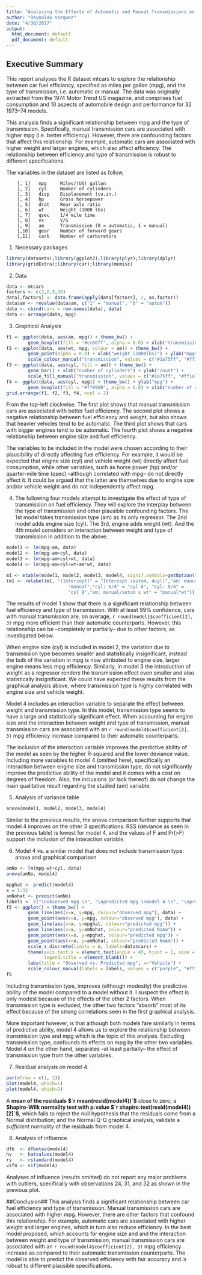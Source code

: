 ```yaml
---
title: "Analyzing the Effects of Automatic and Manual Transmissions on Fuel Efficiency"
author: "Reynaldo Vazquez"
date: "4/30/2017"
output:
  html_document: default
  pdf_document: default
---
```


## Executive Summary
This report analyses the R dataset mtcars to explore the relationship between car fuel efficiency, specified as miles per gallon (mpg), and the type of transmission, i.e. automatic or manual. The data was originally extracted from the 1974 Motor Trend US magazine, and comprises fuel consumption and 10 aspects of automobile design and performance for 32 1973–74 models.   

This analysis finds a significant relationship between mpg and the type of transmission. Specifically, manual transmission cars are associated with higher mpg (i.e. better efficiency). However, there are confounding factors that affect this relationship. For example, automatic cars are associated with higher weight and larger engines, which also affect efficiency. The relationship between efficiency and type of transmission is robust to different specifications. 

The variables in the dataset are listed as follow,

        [, 1]	mpg     Miles/(US) gallon  
        [, 2]	cyl     Number of cylinders  
        [, 3]	disp    Displacement (cu.in.)  
        [, 4]	hp      Gross horsepower  
        [, 5]	drat    Rear axle ratio  
        [, 6]	wt      Weight (1000 lbs)  
        [, 7]	qsec    1/4 mile time  
        [, 8]	vs      V/S  
        [, 9]	am      Transmission (0 = automatic, 1 = manual)  
        [,10]	gear    Number of forward gears  
        [,11]	carb    Number of carburetors  


1. Necessary packages
```r
library(datasets);library(ggplot2);library(plyr);library(dplyr)
library(gridExtra);library(car);library(memisc)
```

2. Data
```r
data <- mtcars
factors <- c(2,8,9,10)
data[,factors] <- data.frame(apply(data[factors], 2, as.factor))
data$am <- revalue(data$am, c("1" = "manual", "0" = "autom"))
data <- cbind(cars = row.names(data), data)
data <- arrange(data, mpg)
```

3. Graphical Analysis
```r
f1 <- ggplot(data, aes(am, mpg)) + theme_bw() +
        geom_boxplot(fill = "#cc66ff", alpha = 0.8) + xlab("transmission")
f2 <- ggplot(data, aes(wt, mpg, colour = am)) + theme_bw() +
        geom_point(alpha = 0.8) + xlab("weight (1000lbs)") + ylab("mpg") +
        scale_colour_manual("transmission", values = c("#1a75ff", "#ff1a75"))
f3 <- ggplot(data, aes(cyl, fill = am)) + theme_bw() +
        geom_bar() + xlab("number of cylinders") + ylab("count") +
        scale_fill_manual("transmission", values = c("#1a75ff", "#ff1a75"))
f4 <- ggplot(data, aes(cyl, mpg)) + theme_bw() + ylab("mpg") +
        geom_boxplot(fill = "#ff9900", alpha = 0.8) + xlab("number of cylinders") 
grid.arrange(f1, f2, f3, f4, ncol = 2)
```

From the top-left clockwise. The first plot shows that manual transmission cars are associated with better fuel efficiency. The second plot shows a negative relationship between fuel efficiency and weight, but also shows that heavier vehicles tend to be automatic. The third plot shows that cars with bigger engines tend to be automatic. The fourth plot shows a negative relationship between engine size and fuel efficiency.

The variables to be included in the model were chosen according to their plausibility of directly affecting fuel efficiency. For example, it would be expected that engine size (cyl) and vehicle weight (wt) directly affect fuel consumption, while other variables, such as horse power (hp) and/or quarter-mile time (qsec) --although correlated with mpg-- do not directly affect it. It could be argued that the latter are themselves due to engine size and/or vehicle weight and do not independently affect mpg.   

4. The following four models attempt to investigate the effect of type of transmission on fuel efficiency. They will explore the interplay between the type of transmission and other plausible confounding factors. The 1st model takes transmission type (am) as its only regressor. The 2nd model adds engine size (cyl). The 3rd, engine adds weight (wt). And the 4th model considers an interaction between weight and type of transmission in addition to the above.   

```r
model1 <- lm(mpg~am, data)
model2 <- lm(mpg~am+cyl, data)
model3 <- lm(mpg~am+cyl+wt, data)
model4 <- lm(mpg~am+cyl+wt+am*wt, data)
```

```r
m1 <- mtable(model1, model2, model3, model4, signif.symbols=getOption("signif.symbols"))
(m1 <- relabel(m1, "(Intercept)" = "Intercept (autom, 4cyl)","am: manual/autom" = 
                       "manual","cyl: 6/4" = "cyl 6", "cyl: 8/4" = 
                       "cyl 8","am: manual/autom x wt" = "manual*wt"))
```

The results of model 1 show that there is a significant relationship between fuel efficiency and type of transmission. With at least 99% confidence, cars with manual transmission are, on average, `r round(model1$coefficient[2], 3)` mpg more efficient than their automatic counterparts. However, this relationship can be --completely or partially-- due to other factors, as investigated below.  

When engine size (cyl) is included in model 2, the variation due to transmission type becomes smaller and statistically insignificant, instead the bulk of the variation in mpg is now attributed to engine size, larger engine means less mpg efficiency. Similarly, in model 3 the introduction of weight as a regressor renders the transmission effect even smaller and also statistically insignificant. We could have expected these results from the graphical analysis above, where transmission type is highly correlated with engine size and vehicle weight.   

Model 4 includes an interaction variable to separate the effect between weight and transmission type. In this model, transmission type seems to have a large and statistically significant effect. When accounting for engine size and the interaction between weight and type of transmission, manual transmission cars are associated with an `r round(model4$coefficient[2], 3)` mpg efficiency increase compared to their automatic counterparts.  

The inclusion of the interaction variable improves the predictive ability of the model as seen by the higher R-squared and the lower deviance value. Including more variables to model 4 (omitted here), specifically an interaction between engine size and transmission type, do not significantly improve the predictive ability of the model and it comes with a cost on degrees of freedom. Also, the inclusions (or lack thereof) do not change the main qualitative result regarding the studied (am) variable. 

5. Analysis of variance table
```r
anova(model1, model2, model3, model4)
```

Similar to the previous results, the anova comparison further supports that model 4 improves on the other 3 specifications. RSS (deviance as seen in the previous table) is lowest for model 4, and the values of F and Pr(>F) support the inclusion of the interaction variable. 

6. Model 4 vs. a similar model that does not include transmission type: anova and graphical comparison
```r
amNo <- lm(mpg~wt+cyl, data)
anova(amNo, model4)
```

```r
mpghat <- predict(model4)
x = 1:32
amNohat <- predict(amNo)
labels <- c("\nobserved mpg \n", "\npredicted mpg \nmodel 4 \n", "\npredicted mpg \nmodel with no \ntransmission type \n" )
f5 <- ggplot() + theme_bw() +
        geom_line(aes(x=x, y=mpg, colour="observed mpg"), data) + 
        geom_point(aes(x=x, y=mpg, colour="observed mpg"), data) + 
        geom_line(aes(x=x, y=mpghat, colour="predicted mpg")) +
        geom_line(aes(x=x, y=amNohat, colour="predicted NoAm")) +
        geom_point(aes(x=x, y=mpghat, colour="predicted mpg")) +
        geom_point(aes(x=x, y=amNohat, colour="predicted NoAm")) +
        scale_x_discrete(limits = x, labels=data$cars) +
        theme(axis.text.x = element_text(angle = 45, hjust = 1, size = 7.5),
              legend.title = element_blank()) +
        labs(title = "Observed vs. Predicted mpg", x="Vehicle") +
        scale_colour_manual(labels = labels, values = c("purple", "#ff1a75", "orange"))
f5
```

Including transmission type, improves (although modestly) the predictive ability of the model compared to a model without it. I suspect the effect is only modest because of the effects of the other 2 factors. When transmission type is excluded, the other two factors "absorb" most of its effect because of the strong correlations seen in the first graphical analysis.  

More important however, is that although both models fare similarly in terms of predictive ability, model 4 allows us to explore the relationship between transmission type and mpg which is the topic of this analysis. Excluding transmission type, confounds its effects on mpg by the other two variables. Model 4 on the other hand, separates --at least partially-- the effect of transmission type from the other variables.

7. Residual analysis on model 4.  

```r
par(mfrow = c(1, 2))
plot(model4, which=1)
plot(model4, which=2)
```

A **mean of the residuals $`r mean(resid(model4))`$** close to zero; a **Shapiro-Wilk normality test with p.value $`r shapiro.test(resid(model4))[2]`$**, which fails to reject the null hypothesis that the residuals come from a Normal distribution; and the Normal Q-Q graphical analysis, validate a *sufficient* normality of the residuals from model 4.

8. Analysis of influence
```r
dfb  <- dfbetas(model4)   
hv   <- hatvalues(model4)      
rs   <- rstandard(model4) 
vif4 <- vif(model4)
```

Analyses of influence (results omitted) do not report any major problems with outliers, specifically with observations 24, 31, and 32 as shown in the previous plot.  

##Conclusion##
This analysis finds a significant relationship between car fuel efficiency and type of transmission. Manual transmission cars are associated with higher mpg. However, there are other factors that confound this relationship. For example, automatic cars are associated with higher weight and larger engines, which in turn also reduce efficiency. In the best model proposed, which accounts for engine size and and the interaction between weight and type of transmission, manual transmission cars are associated with an `r round(model4$coefficient[2], 3)` mpg efficiency increase as compared to their automatic transmission counterparts. The model is able to predict the observed efficiency with fair accuracy and is robust to different plausible specifications. 


